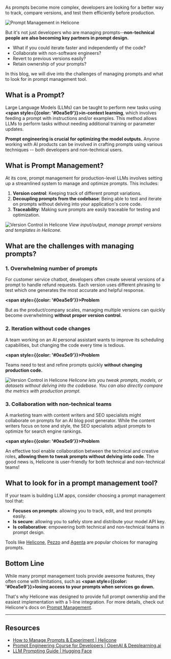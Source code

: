 As prompts become more complex, developers are looking for a better way to track, compare versions, and test them efficiently before production.

![Prompt Management in Helicone](/static/blog/prompt-management/cover.webp)

But it's not just developers who are managing prompts--**non-technical people are also becoming key partners in prompt design.**

- What if you could iterate faster and independently of the code?
- Collaborate with non-software engineers?
- Revert to previous versions easily?
- Retain ownership of your prompts?

In this blog, we will dive into the challenges of managing prompts and what to look for in prompt management tool.

## What is a Prompt?

Large Language Models (LLMs) can be taught to perform new tasks using **<span style={{color: '#0ea5e9'}}>in-context learning</span>**, which involves feeding a prompt with instructions and/or examples. This method allows LLMs to perform tasks without needing additional training or parameter updates.

**Prompt engineering is crucial for optimizing the model outputs.** Anyone working with AI products can be involved in crafting prompts using various techniques -- both developers and non-technical users.

## What is Prompt Management?

At its core, prompt management for production-level LLMs involves setting up a streamlined system to manage and optimize prompts. This includes:

1. **Version control**: Keeping track of different prompt variations.
2. **Decoupling prompts from the codebase**: Being able to test and iterate on prompts without delving into your application's core code.
3. **Traceability**: Making sure prompts are easily traceable for testing and optimization.

![Version Control in Helicone](/static/blog/prompt-management/templating.webp)
_View input/output, manage prompt versions and templates in Helicone._

## What are the challenges with managing prompts?

### 1. Overwhelming number of prompts

For customer service chatbot, developers often create several versions of a prompt to handle refund requests. Each version uses different phrasing to test which one generates the most accurate and helpful response.

**<span style={{color: '#0ea5e9'}}>Problem</span>**

But as the product/company scales, managing multiple versions can quickly become overwhelming **without proper version control.**

### 2. Iteration without code changes

A team working on an AI personal assistant wants to improve its scheduling capabilities, but changing the code every time is tedious.

**<span style={{color: '#0ea5e9'}}>Problem</span>**

Teams need to test and refine prompts quickly **without changing production code.**

![Version Control in Helicone](/static/blog/prompt-management/experiment.webp)
_Helicone lets you tweak prompts, models, or datasets without delving into the codebase. You can also directly compare the metrics with production prompt._

### 3. Collaboration with non-technical teams

A marketing team with content writers and SEO specialists might collaborate on prompts for an AI blog post generator. While the content writers focus on tone and style, the SEO specialists adjust prompts to optimize for search engine rankings.

**<span style={{color: '#0ea5e9'}}>Problem</span>**

An effective tool enable collaboration between the technical and creative roles, **allowing them to tweak prompts without delving into code**. The good news is, Helicone is user-friendly for both technical and non-technical teams!

## What to look for in a prompt management tool?

If your team is building LLM apps, consider choosing a prompt management tool that:

- **Focuses on prompts**: allowing you to track, edit, and test prompts easily.
- **Is secure**: allowing you to safely store and distribute your model API key.
- **Is collaborative**: empowering both technical and non-technical teams in prompt design.

Tools like [Helicone](https://github.com/Helicone/helicone), [Pezzo](https://github.com/pezzolabs/pezzo) and [Agenta](https://github.com/Agenta-AI/agenta) are popular choices for managing prompts.

## Bottom Line

While many prompt management tools provide awesome features, they often come with limitations, such as **<span style={{color: '#0ea5e9'}}>losing access to your prompts when services go down.</span>**

That's why Helicone was designed to provide full prompt ownership and the easiest implementation with a 1-line integration. For more details, check out Helicone's docs on [Prompt Management](https://docs.helicone.ai/features/prompts).

---

## Resources

- [How to Manage Prompts & Experiment | Helicone](https://docs.helicone.ai/use-cases/experiments)
- [Prompt Engineering Course for Developers | OpenAI & Deeplearning.ai](https://www.deeplearning.ai/short-courses/chatgpt-prompt-engineering-for-developers/)
- [LLM Prompting Guide | Hugging Face](https://huggingface.co/docs/transformers/main/en/tasks/prompting)

<Questions />
